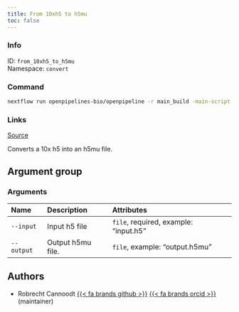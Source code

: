 ```yaml
---
title: From 10xh5 to h5mu
toc: false
---
```


::: {.column-margin}

### Info

ID: `from_10xh5_to_h5mu`  
Namespace: `convert`

### Command

```bash
nextflow run openpipelines-bio/openpipeline -r main_build -main-script target/nextflow/convert/from_10xh5_to_h5mu/main.nf --help
```

### Links
[Source](https://github.com/openpipelines-bio/openpipeline/blob/main/src/convert/from_10xh5_to_h5mu){.btn-action .btn-sm .btn-info .btn role="button"}
:::

Converts a 10x h5 into an h5mu file.


## Argument group

### Arguments



:::{.column-body-outset}
|Name       |Description       |Attributes                            |
|:----------|:-----------------|:-------------------------------------|
|`--input`  |Input h5 file     |`file`, required, example: "input.h5" |
|`--output` |Output h5mu file. |`file`, example: "output.h5mu"        |
:::

## Authors

 * Robrecht Cannoodt [{{< fa brands github >}}](https://github.com/rcannood) [{{< fa brands orcid >}}](https://orcid.org/0000-0003-3641-729X) (maintainer)
